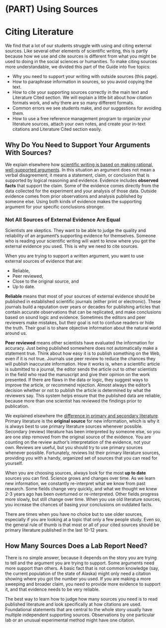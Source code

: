# (PART) Using Sources {-}
# Citing Literature

We find that a lot of our students struggle with using and citing external sources. Like several other elements of scientific writing, this is partly because how we use and cite sources is different from what you might be used to doing in the social sciences or humanities. To make citing sources more understandable, we divided this part of the Guide into five topics:

* Why you need to support your writing with outside sources (this page).
* How to paraphrase information in sources, so you avoid copying the text.
* How to cite your supporting sources correctly in the main text and Literature Cited section. We will explain a little bit about how citation formats work, and why there are so many different formats.
* Common errors we see students make, and our suggestions for avoiding them.
* How to use a free reference management program to organize your literature sources, attach your own notes, and create your in-text citations and Literature Cited section easily.


## Why Do You Need to Support Your Arguments With Sources? 

We explain elsewhere how [scientific writing is based on making rational, well-supported arguments](http:url.toulmin). In this situation an argument does not mean a verbal disagreement; it means a statement, claim, or conclusion that is supported by logical reasoning and evidence. Evidence includes __observed facts__ that support the claim. Some of the evidence comes directly from the data collected for the experiment and your analysis of those data. Outside evidence comes from prior observations and analysis published by someone else. Using both kinds of evidence makes the supporting argument for your specific conclusions stronger. 


### Not All Sources of External Evidence Are Equal

Scientists are skeptics. They want to be able to judge the quality and reliability of an argument's supporting evidence for themselves. Someone who is reading your scientific writing will want to know where you got the external evidence you used. This is why we need to cite sources. 

When you are trying to support a written argument, you want to use external sources of evidence that are:

* Reliable,
* Peer reviewed,
* Close to the original source, and
* Up to date.

__Reliable__ means that most of your sources of external evidence should be published in established scientific journals (either print or electronic). These journals build a reputation over years or decades for publishing articles that contain accurate observations that can be replicated, and make conclusions based on sound logic and evidence. Sometimes the editors and peer reviewers make mistakes, but their goal is not to confuse readers or hide the truth. Their goal is to share objective information about the natural world around us.

__Peer reviewed__ means other scientists have evaluated the information for accuracy. Just being published somewhere does not automatically make a statement true. Think about how easy it is to publish something on the Web, even if it is not true. Journals use peer review to reduce the chances they will publish inaccurate information. How it works is, when a scientific article is submitted to a journal, the editor sends the article out to other scientists in the field who read the manuscript and give their opinion on the work presented. If there are flaws in the data or logic, they suggest ways to improve the article, or recommend rejection. Almost always the editor's decision whether or not to publish the article is determined by what the reviewers say. This system helps ensure that the published data are reliable, because more than one scientist has reviewed the findings prior to publication. 

We explained elsewhere the [difference in primary and secondary literature](http:url.littypes). Primary literature is the __original source__ for new information, which is why it is always best to use primary literature sources whenever possible. Secondary (review) literature has been interpreted by someone else, so you are one step removed from the original source of the evidence. You are counting on the review author's interpretation of the evidence, not your own. Reviews are useful, but you should try to use primary  sources whenever possible. Fortunately, reviews list their primary literature sources, providing you with a handy, organized set of sources that you can read for yourself.

When you are choosing sources, always look for the most __up to date__ sources you can find. Science grows and changes over time. As we learn new information, we constantly re-interpret what we know from past research. Some fields change very quickly, and what we thought we knew 2-3 years ago has been overturned or re-interpreted. Other fields progress more slowly, but still change over time. When you use old literature sources, you increase the chances of basing your conclusions on outdated facts. 

There are times when you have no choice but to use older sources, especially if you are looking at a topic that only a few people study. Even so, the general rule of thumb is that most or all of your cited sources should be primary literature published in the last 10-12 years.


## How Many Sources Does a Lab Report Need?

There is no simple answer, because it depends on the story you are trying to tell and the argument you are trying to support. Some arguments need more support than others. A basic fact that is not common knowledge (say, the current population of the state of Alaska) might only need a citation showing where you got the number you used. If you are making a more sweeping and broader claim, you need to provide more evidence to support it, and that evidence needs to be very reliable.

The best way to learn how to judge how many sources you need is to read published literature and look specifically at how citations are used. Foundational statements that are central to the whole story usually have multiple independent supporting sources. Observations by one particular lab or an unusual experimental method might have one citation. 
